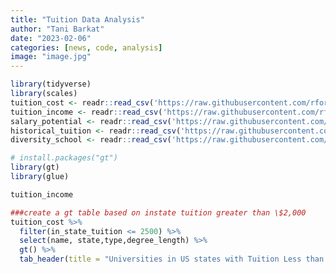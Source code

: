 ```yaml
---
title: "Tuition Data Analysis"
author: "Tani Barkat"
date: "2023-02-06"
categories: [news, code, analysis]
image: "image.jpg"
---
```


```r
library(tidyverse)
library(scales)
tuition_cost <- readr::read_csv('https://raw.githubusercontent.com/rfordatascience/tidytuesday/master/data/2020/2020-03-10/tuition_cost.csv')
tuition_income <- readr::read_csv('https://raw.githubusercontent.com/rfordatascience/tidytuesday/master/data/2020/2020-03-10/tuition_income.csv') 
salary_potential <- readr::read_csv('https://raw.githubusercontent.com/rfordatascience/tidytuesday/master/data/2020/2020-03-10/salary_potential.csv')
historical_tuition <- readr::read_csv('https://raw.githubusercontent.com/rfordatascience/tidytuesday/master/data/2020/2020-03-10/historical_tuition.csv')
diversity_school <- readr::read_csv('https://raw.githubusercontent.com/rfordatascience/tidytuesday/master/data/2020/2020-03-10/diversity_school.csv')
```



```r
# install.packages("gt")
library(gt)
library(glue)
```


```r
tuition_income
```




```r
###create a gt table based on instate tuition greater than \$2,000 
tuition_cost %>% 
  filter(in_state_tuition <= 2500) %>% 
  select(name, state,type,degree_length) %>% 
  gt() %>% 
  tab_header(title = "Universities in US states with Tuition Less than $2000 dollars")
```
